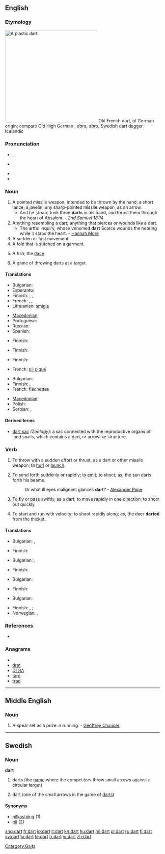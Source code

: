 {{also|DART}}

==English==

===Etymology===
[[Image:Plastic-Dart.jpg|300px|right|A plastic dart.]]
Old French dart, of German origin; compare Old High German {{term|tart||javelin, dart}}, {{ang}} ''[[dara]]'', ''[[daro]]'', Swedish dart dagger, Icelandic {{term|darrar||dart}}

===Pronunciation===
* {{a|RP}} {{IPA|/dɑːt/}}, {{SAMPA|/dA:t/}}
* {{a|US}} {{IPA|/dɑɚt/}}, {{SAMPA|/dA@`t/}}
* {{audio|en-us-dart.ogg|Audio (US)}}
* {{rhymes|ɑː(r)t}}

===Noun===
{{en-noun}}

# A pointed missile weapon, intended to be thrown by the hand; a short lance; a javelin; any sharp-pointed missile weapon, as an arrow.
#* And he [Joab] took three '''darts''' in his hand, and thrust them through the heart of Absalom. - ''2nd Samuel 18:14''
# Anything resembling a dart; anything that pierces or wounds like a dart.
#* The artful inquiry, whose venomed '''dart''' Scarce wounds the hearing while it stabs the heart. - [[w:Hannah More|Hannah More]]
# A sudden or fast movement.
# A fold that is stitched on a garment.
# {{zoology}} A fish; the [[dace]].
# {{in plural}} A game of throwing darts at a target.

====Translations====
{{trans-top|sharp-pointed missile weapon}}
* Bulgarian: {{t|bg|стреличка|f|sc=Cyrl}}
* Esperanto: {{t-|eo|sageto|xs=Esperanto}}
* Finnish: {{t+|fi|tikka}}, {{t+|fi|keihäs}}, {{t+|fi|nuoli}}
* French: {{t+|fr|dard|m}}, {{t+|fr|trait|m}}, {{t+|fr|flèche|f}}
* Lithuanian: [[smigis]] {{m}}
{{trans-mid}}
* [[Macedonian]]: {{t|mk|стреличка|f|tr=strélička}}
* Portuguese: {{t-|pt|dardo|m}}
* Russian: {{t|ru|дротик|m}}
* Spanish: {{t-|es|dardo|m}}
{{trans-bottom}}

{{trans-top|figuratively: something that wounds like a dart}}
* Finnish: {{t+|fi|tikari}}
{{trans-mid}}
{{trans-bottom}}

{{trans-top|sudden or fast movement}}
* Finnish: {{t|fi|singahdus}}
{{trans-mid}}
{{trans-bottom}}

{{trans-top|stitched fold}}
* Finnish: {{t-|fi|laskos}}
{{trans-mid}}
* French: [[pli piqué]] {{m|s}}
{{trans-bottom}}

{{trans-see|zoology: fish|dace}}

{{trans-top|game}}
* Bulgarian: {{t|bg|дартс|p|sc=Cyrl}}
* Finnish: {{t|fi|tikkapeli}}, {{t+|fi|tikka}}
* French: fléchettes {{f|p}}
{{trans-mid}}
* [[Macedonian]]: {{t|mk|пикадо|n|tr=pikádo}}
* Polish: {{t|pl|rzutki|f|p}}
* Serbian: {{t-|sr|strelica}}, {{t-|sr|žalo}}
{{trans-bottom}}

====Derived terms====
* [[dart sac]] ''(Zoölogy):'' a sac connected with the reproductive organs of land snails, which contains a dart, or arrowlike structure.

===Verb===
{{en-verb}}

# {{transitive}} To throw with a sudden effort or thrust, as a dart or other missile weapon; to [[hurl]] or [[launch]].
# {{transitive}} To send forth suddenly or rapidly; to [[emit]]; to shoot; as, the sun darts forth his beams.
#: Or what ill eyes malignant glances '''dart'''? - [[w:Alexander Pope|Alexander Pope]]
# {{intransitive}} To fly or pass swiftly, as a dart; to move rapidly in one direction; to shoot out quickly
# {{intransitive}} To start and run with velocity; to shoot rapidly along; as, the deer '''darted''' from the thicket.

====Translations====
{{trans-top|to throw with a sudden effort}}
* Bulgarian: {{t|bg|мятам|sc=Cyrl}},  {{t|bg|хвърлям|sc=Cyrl}}
{{trans-mid}}
* Finnish: {{t-|fi|singota}}
{{trans-bottom}}

{{trans-top|to throw suddenly or rapidly}}
* Bulgarian: {{t|bg|мятам|sc=Cyrl}},  {{t|bg|хвърлям|sc=Cyrl}}
{{trans-mid}}
* Finnish: {{t-|fi|singota}}
{{trans-bottom}}

{{trans-top|to fly or pass swiftly}}
* Bulgarian: {{t|bg|спускам се|sc=Cyrl}}
{{trans-mid}}
* Finnish: {{t-|fi|sinkoutua}}
{{trans-bottom}}

{{trans-top|to start and run with velocity; to shoot rapidly along}}
* Bulgarian: {{t|bg|хуквам|sc=Cyrl}}
{{trans-mid}}
* Finnish: {{t-|fi|sännätä}}, {{t-|fi|rynnätä}}; {{t-|fi|singahtaa}}
* Norwegian: {{t|no|bykse}},  {{t|no|lange ut}}
{{trans-bottom}}

===References===
* {{R:1913}}

===Anagrams===
* {{alphagram|adrt}}
* [[drat#English|drat]]
* [[DTRA#English|DTRA]]
* [[tard#English|tard]]
* [[trad#English|trad]]

[[Category:Gaits]]

----

==Middle English==

===Noun===
{{infl|enm|noun}}

# A spear set as a prize in running. - [[w:Geoffrey Chaucer|Geoffrey Chaucer]]

----

==Swedish==

===Noun===
'''dart''' {{c}}

# darts (the [[game]] where the competitors throw small arrows against a circular target)
# {{rare}} dart (one of the small arrows in the game of [[darts]])

====Synonyms====
* [[pilkastning]] (1)
* [[pil]] (2)

[[ang:dart]]
[[fr:dart]]
[[io:dart]]
[[it:dart]]
[[kn:dart]]
[[hu:dart]]
[[ml:dart]]
[[pl:dart]]
[[ru:dart]]
[[fi:dart]]
[[sv:dart]]
[[ta:dart]]
[[te:dart]]
[[tr:dart]]
[[vi:dart]]
[[zh:dart]]